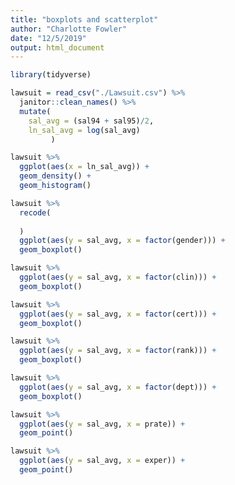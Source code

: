 ```yaml
---
title: "boxplots and scatterplot"
author: "Charlotte Fowler"
date: "12/5/2019"
output: html_document
---
```


```r
library(tidyverse)
```




```r
lawsuit = read_csv("./Lawsuit.csv") %>% 
  janitor::clean_names() %>% 
  mutate(
    sal_avg = (sal94 + sal95)/2, 
    ln_sal_avg = log(sal_avg)
         )
```

```r
lawsuit %>% 
  ggplot(aes(x = ln_sal_avg)) + 
  geom_density() + 
  geom_histogram()
```



```r
lawsuit %>% 
  recode(
    
  )
  ggplot(aes(y = sal_avg, x = factor(gender))) + 
  geom_boxplot()
```

```r
lawsuit %>% 
  ggplot(aes(y = sal_avg, x = factor(clin))) + 
  geom_boxplot()
```

```r
lawsuit %>% 
  ggplot(aes(y = sal_avg, x = factor(cert))) + 
  geom_boxplot()
```
```r
lawsuit %>% 
  ggplot(aes(y = sal_avg, x = factor(rank))) + 
  geom_boxplot()
```


```r
lawsuit %>% 
  ggplot(aes(y = sal_avg, x = factor(dept))) + 
  geom_boxplot()
```


```r
lawsuit %>% 
  ggplot(aes(y = sal_avg, x = prate)) + 
  geom_point()
```


```r
lawsuit %>% 
  ggplot(aes(y = sal_avg, x = exper)) + 
  geom_point()
```

